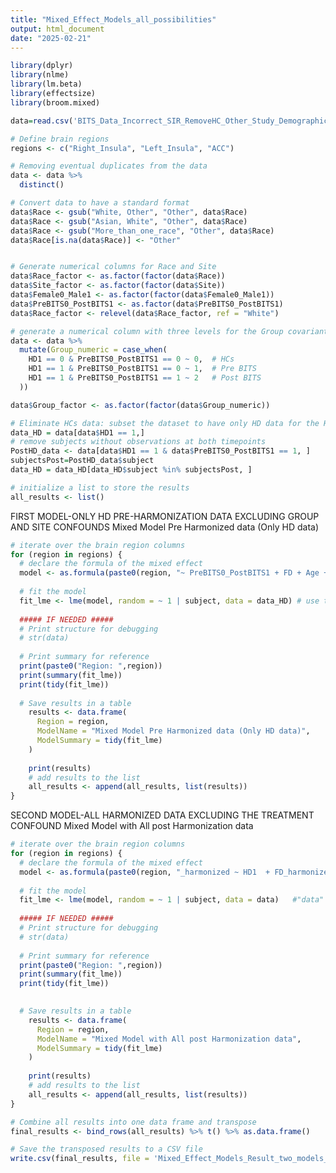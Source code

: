 ```yaml
---
title: "Mixed_Effect_Models_all_possibilities"
output: html_document
date: "2025-02-21"
---
```


```r
library(dplyr)
library(nlme)
library(lm.beta)
library(effectsize)
library(broom.mixed)

data=read.csv('BITS_Data_Incorrect_SIR_RemoveHC_Other_Study_Demographics.csv')

# Define brain regions
regions <- c("Right_Insula", "Left_Insula", "ACC")

# Removing eventual duplicates from the data
data <- data %>%
  distinct()

# Convert data to have a standard format
data$Race <- gsub("White, Other", "Other", data$Race)
data$Race <- gsub("Asian, White", "Other", data$Race)
data$Race <- gsub("More_than_one_race", "Other", data$Race)
data$Race[is.na(data$Race)] <- "Other"


# Generate numerical columns for Race and Site 
data$Race_factor <- as.factor(factor(data$Race))
data$Site_factor <- as.factor(factor(data$Site))
data$Female0_Male1 <- as.factor(factor(data$Female0_Male1))
data$PreBITS0_PostBITS1 <- as.factor(data$PreBITS0_PostBITS1)
data$Race_factor <- relevel(data$Race_factor, ref = "White")

# generate a numerical column with three levels for the Group covariant
data <- data %>%
  mutate(Group_numeric = case_when(
    HD1 == 0 & PreBITS0_PostBITS1 == 0 ~ 0,  # HCs
    HD1 == 1 & PreBITS0_PostBITS1 == 0 ~ 1,  # Pre BITS
    HD1 == 1 & PreBITS0_PostBITS1 == 1 ~ 2   # Post BITS
  ))

data$Group_factor <- as.factor(factor(data$Group_numeric))

# Eliminate HCs data: subset the dataset to have only HD data for the HD only model when looking for the treatment effect
data_HD = data[data$HD1 == 1,]
# remove subjects without observations at both timepoints
PostHD_data <- data[data$HD1 == 1 & data$PreBITS0_PostBITS1 == 1, ]
subjectsPost=PostHD_data$subject
data_HD = data_HD[data_HD$subject %in% subjectsPost, ]

# initialize a list to store the results
all_results <- list()
```

FIRST MODEL-ONLY HD PRE-HARMONIZATION DATA EXCLUDING GROUP AND SITE CONFOUNDS
Mixed Model Pre Harmonized data (Only HD data)
```r
# iterate over the brain region columns
for (region in regions) {
  # declare the formula of the mixed effect
  model <- as.formula(paste0(region, "~ PreBITS0_PostBITS1 + FD + Age + Female0_Male1 + Race_factor"))
  
  # fit the model
  fit_lme <- lme(model, random = ~ 1 | subject, data = data_HD) # use the dataframe with only HD data
  
  ##### IF NEEDED #####
  # Print structure for debugging
  # str(data)
  
  # Print summary for reference
  print(paste0("Region: ",region))
  print(summary(fit_lme))  
  print(tidy(fit_lme))
  
  # Save results in a table
    results <- data.frame(
      Region = region,
      ModelName = "Mixed Model Pre Harmonized data (Only HD data)",
      ModelSummary = tidy(fit_lme)
    )
    
    print(results)
    # add results to the list
    all_results <- append(all_results, list(results))
}
```
SECOND MODEL-ALL HARMONIZED DATA EXCLUDING THE TREATMENT CONFOUND
Mixed Model with All post Harmonization data
```r
# iterate over the brain region columns
for (region in regions) {
  # declare the formula of the mixed effect
  model <- as.formula(paste0(region, "_harmonized ~ HD1  + FD_harmonized + Age + Female0_Male1 + Race_factor"))
  
  # fit the model
  fit_lme <- lme(model, random = ~ 1 | subject, data = data)   #"data" because is all data (including HCs)
  
  ##### IF NEEDED #####
  # Print structure for debugging
  # str(data)
  
  # Print summary for reference
  print(paste0("Region: ",region))
  print(summary(fit_lme))
  print(tidy(fit_lme))

  
  # Save results in a table
    results <- data.frame(
      Region = region,
      ModelName = "Mixed Model with All post Harmonization data",
      ModelSummary = tidy(fit_lme)
    )
    
    print(results)
    # add results to the list
    all_results <- append(all_results, list(results))
}
```
```r
# Combine all results into one data frame and transpose
final_results <- bind_rows(all_results) %>% t() %>% as.data.frame()

# Save the transposed results to a CSV file
write.csv(final_results, file = 'Mixed_Effect_Models_Result_two_models_definitive.csv', row.names = TRUE)
```
